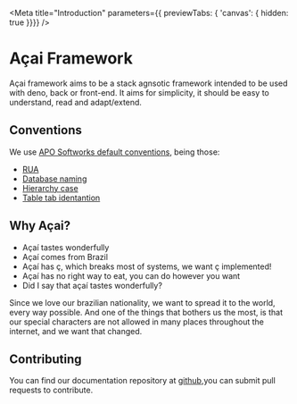 
<Meta
	title="Introduction"
	parameters={{ previewTabs: { 'canvas': { hidden: true }}}}
/>

# Açai Framework

Açai framework aims to be a stack agnsotic framework intended to be used with deno, back or front-end. It aims for simplicity, it should be easy to understand, read and adapt/extend.

## Conventions
We use [APO Softworks default conventions](https://github.com/Aposoftworks-Convention-Sets), being those:

- [RUA](https://github.com/Aposoftworks-Convention-Sets/principle_rua)
- [Database naming](https://github.com/Aposoftworks-Convention-Sets/database_naming)
- [Hierarchy case](https://github.com/Aposoftworks-Convention-Sets/hierarchycase)
- [Table tab identantion](https://github.com/Aposoftworks-Convention-Sets/tabletab-ident)

## Why Açai?

- Açaí tastes wonderfully
- Açaí comes from Brazil
- Açaí has ç, which breaks most of systems, we want ç implemented!
- Açaí has no right way to eat, you can do however you want
- Did I say that açaí tastes wonderfully?

Since we love our brazilian nationality, we want to spread it to the world, every way possible. And one of the things that bothers us the most, is that our special characters are not allowed in many places throughout the internet, and we want that changed.

## Contributing

You can find our documentation repository at [github](https://github.com/AcaiFramework/docs),you can submit pull requests to contribute.